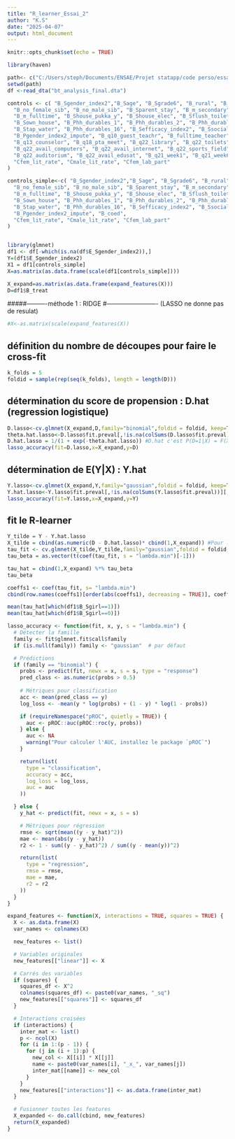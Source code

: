 ---
title: "R_learner_Essai_2"
author: "K.S"
date: "2025-04-07"
output: html_document
---

```{r setup, include=FALSE}
knitr::opts_chunk$set(echo = TRUE)
```

```{r}
library(haven)

```

```{r}
path<- c("C:/Users/steph/Documents/ENSAE/Projet statapp/code perso/essai R")
setwd(path)
df <-read_dta("bt_analysis_final.dta")
```

```{r}
controls <- c( "B_Sgender_index2","B_Sage", "B_Sgrade6", "B_rural", "B_Sgirl", "B_Sdistrict", "B_Scaste_sc", "B_Scaste_st", "B_Smuslim",
  "B_no_female_sib", "B_no_male_sib", "B_Sparent_stay", "B_m_secondary", "B_m_parttime",
  "B_m_fulltime", "B_Shouse_pukka_y", "B_Shouse_elec", "B_Sflush_toilet", "B_Snonflush_toilet",
  "B_Sown_house", "B_Phh_durables_1", "B_Phh_durables_2", "B_Phh_durables_7", "B_Snewspaper_house",
  "B_Stap_water", "B_Phh_durables_16", "B_Sefficacy_index2", "B_Ssocial_scale",
  "B_Pgender_index2_impute", "B_q10_guest_teachr", "B_fulltime_teacher", "B_pct_female_teacher",
  "B_q13_counselor", "B_q18_pta_meet", "B_q22_library", "B_q22_toilets", "B_q22_electricity",
  "B_q22_avail_computers", "B_q22_avail_internet", "B_q22_sports_field", "B_q22_mid_meal",
  "B_q22_auditorium", "B_q22_avail_edusat", "B_q21_week1", "B_q21_week6", "B_coed",
  "Cfem_lit_rate", "Cmale_lit_rate", "Cfem_lab_part"
)

controls_simple<-c( "B_Sgender_index2","B_Sage", "B_Sgrade6", "B_rural", "B_Sgirl", "B_Sdistrict", "B_Scaste_sc", "B_Scaste_st", "B_Smuslim",
  "B_no_female_sib", "B_no_male_sib", "B_Sparent_stay", "B_m_secondary", "B_m_parttime",
  "B_m_fulltime", "B_Shouse_pukka_y", "B_Shouse_elec", "B_Sflush_toilet", "B_Snonflush_toilet",
  "B_Sown_house", "B_Phh_durables_1", "B_Phh_durables_2", "B_Phh_durables_7", "B_Snewspaper_house",
  "B_Stap_water", "B_Phh_durables_16", "B_Sefficacy_index2", "B_Ssocial_scale",
  "B_Pgender_index2_impute", "B_coed",
  "Cfem_lit_rate", "Cmale_lit_rate", "Cfem_lab_part"
)
```

```{r}

```


```{r}
library(glmnet)
df1 <- df[-which(is.na(df$E_Sgender_index2)),]
Y=(df1$E_Sgender_index2)
X1 = df1[controls_simple]
X=as.matrix(as.data.frame(scale(df1[controls_simple])))

X_expand=as.matrix(as.data.frame(expand_features(X)))
D=df1$B_treat
```
#####----------méthode 1 : RIDGE #------------------------- (LASSO ne donne pas de resulat)
```{r}
#X<-as.matrix(scale(expand_features(X))
```


## définition du nombre de découpes pour faire le cross-fit
```{r}
k_folds = 5
foldid = sample(rep(seq(k_folds), length = length(D)))
```

## détermination du score de propension : D.hat (regression logistique)
```{r}
D.lasso<-cv.glmnet(X_expand,D,family="binomial",foldid = foldid, keep=TRUE,alpha=1)
theta.hat.lasso<-D.lasso$fit.preval[,!is.na(colSums(D.lasso$fit.preval))][,D.lasso$lambda==D.lasso$lambda.min] #theta c'est X'beta
D.hat.lasso = 1/(1 + exp(-theta.hat.lasso)) #D.hat c'est P(D=1|X) = F(X'bet) avec F densité d'une logistique
lasso_accuracy(fit=D.lasso,x=X_expand,y=D)
```

## détermination de E(Y|X) : Y.hat
```{r}
Y.lasso<-cv.glmnet(X_expand,Y,family="gaussian",foldid = foldid, keep=TRUE,alpha=0)
Y.hat.lasso<-Y.lasso$fit.preval[,!is.na(colSums(Y.lasso$fit.preval))][,Y.lasso$lambda==Y.lasso$lambda.min]
lasso_accuracy(fit=Y.lasso,x=X_expand,y=Y)
```

## fit le R-learner
```{r}
Y_tilde = Y - Y.hat.lasso
X_tilde = cbind(as.numeric(D - D.hat.lasso)* cbind(1,X_expand)) #Pour le R-S learner, on rajoute encore X dans X_tilde
tau_fit <- cv.glmnet(X_tilde,Y_tilde,family="gaussian",foldid = foldid,alpha=1)
tau_beta = as.vector(t(coef(tau_fit, s = "lambda.min")[-1]))

tau_hat = cbind(1,X_expand) %*% tau_beta
tau_beta
```
```{r}
coeffs1 <- coef(tau_fit, s= "lambda.min")
cbind(row.names(coeffs1)[order(abs(coeffs1), decreasing = TRUE)], coeffs1[order(abs(coeffs1), decreasing = TRUE)])
```

```{r}
mean(tau_hat[which(df1$B_Sgirl==1)])
mean(tau_hat[which(df1$B_Sgirl==0)])
```

```{r}
lasso_accuracy <- function(fit, x, y, s = "lambda.min") {
  # Détecter la famille
  family <- fit$glmnet.fit$call$family
  if (is.null(family)) family <- "gaussian"  # par défaut

  # Prédictions
  if (family == "binomial") {
    probs <- predict(fit, newx = x, s = s, type = "response")
    pred_class <- as.numeric(probs > 0.5)
    
    # Métriques pour classification
    acc <- mean(pred_class == y)
    log_loss <- -mean(y * log(probs) + (1 - y) * log(1 - probs))

    if (requireNamespace("pROC", quietly = TRUE)) {
      auc <- pROC::auc(pROC::roc(y, probs))
    } else {
      auc <- NA
      warning("Pour calculer l'AUC, installez le package `pROC`")
    }

    return(list(
      type = "classification",
      accuracy = acc,
      log_loss = log_loss,
      auc = auc
    ))

  } else {
    y_hat <- predict(fit, newx = x, s = s)

    # Métriques pour régression
    rmse <- sqrt(mean((y - y_hat)^2))
    mae <- mean(abs(y - y_hat))
    r2 <- 1 - sum((y - y_hat)^2) / sum((y - mean(y))^2)

    return(list(
      type = "regression",
      rmse = rmse,
      mae = mae,
      r2 = r2
    ))
  }
}
```




```{r}
expand_features <- function(X, interactions = TRUE, squares = TRUE) {
  X <- as.data.frame(X)
  var_names <- colnames(X)

  new_features <- list()

  # Variables originales
  new_features[["linear"]] <- X

  # Carrés des variables
  if (squares) {
    squares_df <- X^2
    colnames(squares_df) <- paste0(var_names, "_sq")
    new_features[["squares"]] <- squares_df
  }

  # Interactions croisées
  if (interactions) {
    inter_mat <- list()
    p <- ncol(X)
    for (i in 1:(p - 1)) {
      for (j in (i + 1):p) {
        new_col <- X[[i]] * X[[j]]
        name <- paste0(var_names[i], "_x_", var_names[j])
        inter_mat[[name]] <- new_col
      }
    }
    new_features[["interactions"]] <- as.data.frame(inter_mat)
  }

  # Fusionner toutes les features
  X_expanded <- do.call(cbind, new_features)
  return(X_expanded)
}
```




